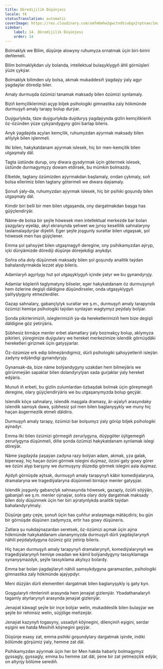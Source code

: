 ```yaml
---
title: Döredijilik Düşünjesi
locale: tk
statusTranslation: automatic
coverImage: https://res.cloudinary.com/xmfm6mhw3gwctndtcubgx2rptnae/image/upload/v1741354419/small_cover_la_gran_rebelion_28716e29d2.webp
sidebar:
    label: 14. Döredijilik Düşünjesi
    order: 14
---
```

Bolmaklyk we Bilim, düşünje alowyny ruhumyza ornatmak üçin biri-birini deňlemeli.

Bilim bolmaklykdan uly bolanda, intellektual bulaşyklygyň ähli görnüşleri ýüze çykýar.

Bolmaklyk bilimden uly bolsa, akmak mukaddesiň ýagdaýy ýaly agyr ýagdaýlar döredip biler.

Amaly durmuşda özümizi tanamak maksady bilen özümizi synlamaly.

Biziň kemçiliklerimizi açyp biljek psihologiki gimnastika zaly hökmünde durmuşyň amaly tarapy bolup durýar.

Duýgurlykda, täze duýgurlykda duýduryş ýagdaýynda gizlin kemçilikleriň öz-özünden ýüze çykýandygyny göni barlap bileris.

Anyk ýagdaýda açylan kemçilik, ruhumyzdan aýyrmak maksady bilen aňlylyk bilen işlenmeli.

Ilki bilen, hakykatdanam aýyrmak islesek, hiç bir men-kemçilik bilen utgaşmaly däl.

Tagta üstünde durup, ony diwara gysdyrmak üçin götermek islesek, üstünde durmagymyzy dowam etdirsek, bu mümkin bolmazdy.

Elbetde, tagtany özümizden aýyrmakdan başlamaly, ondan çykmaly, soň bolsa ellerimiz bilen tagtany götermeli we diwara daýamaly.

Şonuň ýaly-da, ruhumyzdan aýyrmak islesek, hiç bir psihiki goşundy bilen utgaşmaly däl.

Kimdir biri belli bir men bilen utgaşanda, ony dargatmakdan başga has güýçlendirýär.

Näme-de bolsa bir şeýle höwesek men intellektual merkezde bar bolan ýazgylary eýeläp, akyl ekranynda şehwet we jynsy kesellilik sahnalaryny taslamalaşdyrýar diýeliň. Eger şeýle joşgunly suratlar bilen utgaşsak, şol höwesek men has güýçlener.

Emma şol şahsyýet bilen utgaşmagyň deregine, ony psihikamyzdan aýryp, içki dünýämizde dörediji düşünje dörejekdigi anykdyr.

Soňra oňa doly düşünmek maksady bilen şol goşundy analitik taýdan bahalandyrmakda lezzet alyp bileris.

Adamlaryň agyrlygy hut şol utgaşyklygyň içinde ýatyr we bu gynandyryjy.

Adamlar köpleriň taglymatyny bilseler, eger hakykatdanam öz durmuşynyň hem özlerine degişli däldigine düşündirseler, onda utgaşyklygyň ýalňyşlygyny etmezlerdiler.

Gazap sahnalary, gabançlylyk suratlar we ş.m., durmuşyň amaly tarapynda özümizi hemişe psihologiki taýdan synlaýan wagtymyz peýdaly bolýar.

Şonda pikirlerimiziň, isleglerimiziň ýa-da hereketlerimiziň hem bize degişli däldigine göz ýetirýäris.

Şübhesiz birnäçe menler erbet alamatlary ýaly bozmakçy bolup, aklymyza pikirleri, ýüregimize duýgulary we hereket merkezimize islendik görnüşdäki hereketleri girizmek üçin gatyşýarlar.

Öz-özümize erk edip bilmeýändigimiz, dürli psihologiki şahsyýetleriň isleýän zadyny edýändigi gynandyryjy.

Gynansak-da, bize näme bolýandygyny uzakdan hem bilmeýäris we görünmeýän sapaklar bilen dolandyrylýan sada gurjaklar ýaly hereket edýäris.

Munuň iň erbeti, bu gizlin zulumlardan özbaşdak bolmak üçin göreşmegiň deregine, olary güýçlendirýäris we bu utgaşanymyzda bolup geçýär.

Islendik köçe sahnalary, islendik maşgala dramasy, är-aýalyň arasyndaky islendik samsyk dawa, şübhesiz şol men bilen baglanyşykly we muny hiç haçan äsgermezlik etmeli däldiris.

Durmuşyň amaly tarapy, özümizi bar bolşumyz ýaly görüp biljek psihologiki aýnadyr.

Emma ilki bilen özümizi görmegiň zerurlygyna, düýpgöter üýtgemegiň zerurlygyna düşünmeli, diňe şonda özümizi hakykatdanam synlamak islegi döreýär.

Näme ýagdaýda ýaşaýan zadyna razy bolýan adam, akmak, yza galak, biperwaý, hiç haçan özüni görmek islegini duýmaz, özüni gaty gowy görer we özüni alyp barşyny we durmuşyny düzedip görmek islegini asla duýmaz.

Aýdyň görnüşde aýtsak, durmuşyň amaly tarapynyň käbir komediýalaryna, dramalaryna we tragediýalaryna düşünmeli birnäçe menler gatyşýar.

Islendik joşgunly gabançlyk sahnasynda höwesek, gazaply, özüňi söýýän, gabanjaň we ş.m. menler oýnaýar, soňra olary doly dargatmak maksady bilen doly düşünmek üçin her biri aýratynlykda analitik taýdan bahalandyrylmaly.

Düşünje gaty çeýe, şonuň üçin has çuňňur aralaşmaga mätäçdiris; bu gün bir görnüşde düşünen zadymyza, ertir has gowy düşüneris.

Zatlara şu nukdaýnazardan seretsek, öz-özümizi açmak üçin aýna hökmünde hakykatdanam ulananymyzda durmuşyň dürli ýagdaýlarynyň nähili peýdalydygyna özümiz göz ýetirip bileris.

Hiç haçan durmuşyň amaly tarapynyň dramalarynyň, komediýalarynyň we tragediýalarynyň hemişe owadan we kämil bolýandygyny tassyklamaga synanyşmazdyk, şeýle tassyklama akylsyz bolardy.

Emma bar bolan ýagdaýlaryň nähili samsykdygyna garamazdan, psihologiki gimnastika zaly hökmünde ajaýypdyr.

Meni düzýän dürli elementleri dargatmak bilen baglanyşykly iş gaty kyn.

Goşgularyň ritmleriniň arasynda hem jenaýat gizlenýär. Ybadathanalaryň tagamly atyrlarynyň arasynda jenaýat gizlenýär.

Jenaýat käwagt şeýle bir inçe bolýar welin, mukaddeslik bilen bulaşýar we şeýle bir rehimsiz welin, süýjilige meňzeýär.

Jenaýat kazynyň togasyny, ussadyň köýnegini, dilençiniň eşigini, serdar eşigini we hatda Mesihiň köýnegini geýýär.

Düşünje esasy zat, emma psihiki goşundylary dargatmak işinde, indiki bölümde görşümiz ýaly, hemme zat däl.

Psihikamyzdan aýyrmak üçin her bir Men hakda habarly bolmagymyz gyssagly, gyssagly, emma bu hemme zat däl, ýene bir zat ýetmezçilik edýär, on altynjy bölüme serediň.

